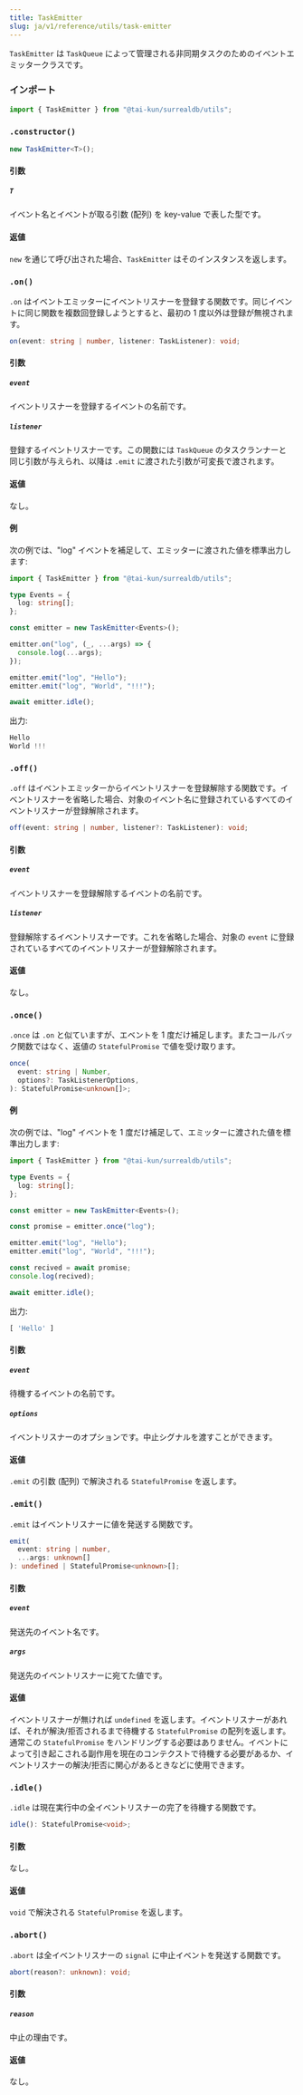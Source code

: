 ```yaml
---
title: TaskEmitter
slug: ja/v1/reference/utils/task-emitter
---
```



`TaskEmitter` は `TaskQueue` によって管理される非同期タスクのためのイベントエミッタークラスです。

### インポート

```ts
import { TaskEmitter } from "@tai-kun/surrealdb/utils";
```

### `.constructor()`

```ts
new TaskEmitter<T>();
```

#### 引数

##### `T`

イベント名とイベントが取る引数 (配列) を key-value で表した型です。

#### 返値

`new` を通じて呼び出された場合、`TaskEmitter` はそのインスタンスを返します。

### `.on()` <Badge variant="instance" /><Badge variant="method" />

`.on` はイベントエミッターにイベントリスナーを登録する関数です。同じイベントに同じ関数を複数回登録しようとすると、最初の 1 度以外は登録が無視されます。

```ts
on(event: string | number, listener: TaskListener): void;
```

#### 引数

##### `event`

イベントリスナーを登録するイベントの名前です。

##### `listener`

登録するイベントリスナーです。この関数には `TaskQueue` のタスクランナーと同じ引数が与えられ、以降は `.emit` に渡された引数が可変長で渡されます。

#### 返値

なし。

#### 例

次の例では、"log" イベントを補足して、エミッターに渡された値を標準出力します:

```ts
import { TaskEmitter } from "@tai-kun/surrealdb/utils";

type Events = {
  log: string[];
};

const emitter = new TaskEmitter<Events>();

emitter.on("log", (_, ...args) => {
  console.log(...args);
});

emitter.emit("log", "Hello");
emitter.emit("log", "World", "!!!");

await emitter.idle();
```

出力:

```js
Hello
World !!!
```

### `.off()` <Badge variant="instance" /><Badge variant="method" />

`.off` はイベントエミッターからイベントリスナーを登録解除する関数です。イベントリスナーを省略した場合、対象のイベント名に登録されているすべてのイベントリスナーが登録解除されます。

```ts
off(event: string | number, listener?: TaskListener): void;
```

#### 引数

##### `event`

イベントリスナーを登録解除するイベントの名前です。

##### `listener`

登録解除するイベントリスナーです。これを省略した場合、対象の `event` に登録されているすべてのイベントリスナーが登録解除されます。

#### 返値

なし。

### `.once()` <Badge variant="instance" /><Badge variant="method" />

`.once` は `.on` と似ていますが、エベントを 1 度だけ補足します。またコールバック関数ではなく、返値の `StatefulPromise` で値を受け取ります。

```ts
once(
  event: string | Number,
  options?: TaskListenerOptions,
): StatefulPromise<unknown[]>;
```

#### 例

次の例では、"log" イベントを 1 度だけ補足して、エミッターに渡された値を標準出力します:

```ts
import { TaskEmitter } from "@tai-kun/surrealdb/utils";

type Events = {
  log: string[];
};

const emitter = new TaskEmitter<Events>();

const promise = emitter.once("log");

emitter.emit("log", "Hello");
emitter.emit("log", "World", "!!!");

const recived = await promise;
console.log(recived);

await emitter.idle();
```

出力:

```js
[ 'Hello' ]
```

#### 引数

##### `event`

待機するイベントの名前です。

##### `options`

イベントリスナーのオプションです。中止シグナルを渡すことができます。

#### 返値

`.emit` の引数 (配列) で解決される `StatefulPromise` を返します。

### `.emit()` <Badge variant="instance" /><Badge variant="method" />

`.emit` はイベントリスナーに値を発送する関数です。

```ts
emit(
  event: string | number,
  ...args: unknown[]
): undefined | StatefulPromise<unknown>[];
```

#### 引数

##### `event`

発送先のイベント名です。

##### `args`

発送先のイベントリスナーに宛てた値です。

#### 返値

イベントリスナーが無ければ `undefined` を返します。イベントリスナーがあれば、それが解決/拒否されるまで待機する `StatefulPromise` の配列を返します。通常この `StatefulPromise` をハンドリングする必要はありません。イベントによって引き起こされる副作用を現在のコンテクストで待機する必要があるか、イベントリスナーの解決/拒否に関心があるときなどに使用できます。

### `.idle()` <Badge variant="instance" /><Badge variant="method" />

`.idle` は現在実行中の全イベントリスナーの完了を待機する関数です。

```ts
idle(): StatefulPromise<void>;
```

#### 引数

なし。

#### 返値

`void` で解決される `StatefulPromise` を返します。

### `.abort()` <Badge variant="instance" /><Badge variant="method" />

`.abort` は全イベントリスナーの `signal` に中止イベントを発送する関数です。

```ts
abort(reason?: unknown): void;
```

#### 引数

##### `reason`

中止の理由です。

#### 返値

なし。
